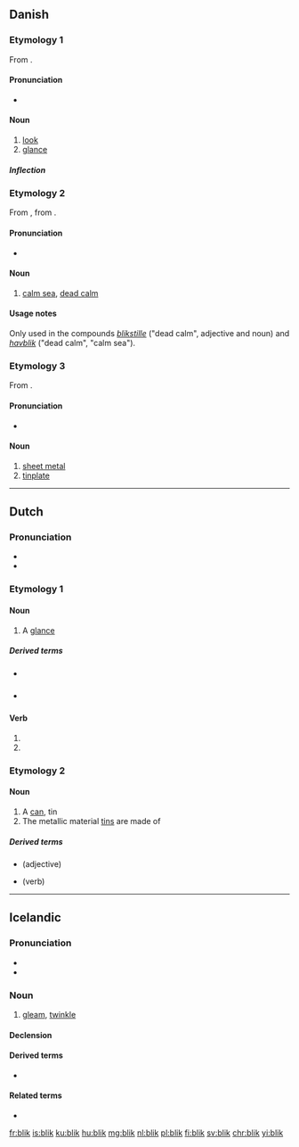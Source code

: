==Danish==

===Etymology 1===
From {{etyl|gml|da}} {{m|gml|blick}}.

====Pronunciation====
* {{IPA|/blek/|[b̥leɡ̊]|lang=da}}

====Noun====
{{da-noun|stem=blikk|et|e}}

# [[look]]
# [[glance]]

=====Inflection=====
{{da-noun-infl|stem=blikk|et|e}}

===Etymology 2===
From {{etyl|non|da}} {{m|non|blik}}, from {{etyl|gml|da}} {{m|gml|blick}}.

====Pronunciation====
* {{IPA|/blek/|[b̥leɡ̊]|lang=da}}

====Noun====
{{head|da|noun|g=n}}

# {{label|da|archaic}} [[calm sea]], [[dead calm]]

====Usage notes====
Only used in the compounds ''[[blikstille]]'' ("dead calm", adjective and noun) and ''[[havblik]]'' ("dead calm", "calm sea").

===Etymology 3===
From {{etyl|gml|da}} {{m|gml|bleck}}.

====Pronunciation====
* {{IPA|/blek/|[b̥leɡ̊]|lang=da}}

====Noun====
{{da-noun|stem=blikk|et|-}}

# [[sheet metal]]
# [[tinplate]]

----

==Dutch==

===Pronunciation===
* {{audio|Nl-blik.ogg|Audio|lang=nl}}
* {{rhymes|ɪk|lang=nl}}

===Etymology 1===

====Noun====
{{nl-noun|m|-en|blikje}}

# A [[glance]]

=====Derived terms=====
* {{l|nl|ogenblik}} {{g2|n}}
* {{l|nl|terugblik}} {{g2|m}}

====Verb====
{{nl-verb-form}}

# {{nl-verb form of|p=1|n=sg|t=pres|m=ind|blikken}}
# {{nl-verb form of|m=imp|blikken}}

===Etymology 2===

====Noun====
{{nl-noun|n|-en|blikje}}

# A [[can]], tin
# The metallic material [[tin]]s are made of

=====Derived terms=====
* {{l|nl|blikken}} (adjective)
* {{l|nl|inblikken}} (verb)

----

==Icelandic==

===Pronunciation===
* {{IPA|/plɪːk/|lang=is}}
* {{rhymes|ɪːk|lang=is}}

===Noun===
{{is-noun|n|bliks|blik}}

# [[gleam]], [[twinkle]]

====Declension====
{{is-decl-noun-n-s|bl|i|k}}

====Derived terms====
* {{l|is|augnablik}}

====Related terms====
* {{l|is|blika}}

[[fr:blik]]
[[is:blik]]
[[ku:blik]]
[[hu:blik]]
[[mg:blik]]
[[nl:blik]]
[[pl:blik]]
[[fi:blik]]
[[sv:blik]]
[[chr:blik]]
[[yi:blik]]